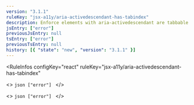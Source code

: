 ```yaml
---
version: "3.1.1"
ruleKey: "jsx-a11y/aria-activedescendant-has-tabindex"
description: Enforce elements with aria-activedescendant are tabbable
jsEntry: ["error"]
previousJsEntry: null
tsEntry: ["error"]
previousTsEntry: null
history: [{ "state": "new", "version": "3.1.1" }]
---
```


<RuleInfos 
  configKey="react" 
  ruleKey="jsx-a11y/aria-activedescendant-has-tabindex" 
>
  <>
    ```json
    ["error"]
    ```
  </>

  <>
    ```json
    ["error"]
    ```
  </>
</RuleInfos>
